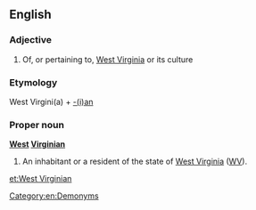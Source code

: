 ==English==

===Adjective===
{{en-adj|-}}

# Of, or pertaining to, [[West Virginia]] or its culture

===Etymology===
West Virgini(a) + [[-ian|-(i)an]]

===Proper noun===
'''[[West]] [[Virginian]]'''

# An inhabitant or a resident of the state of [[West Virginia]] ([[WV]]).

[[Category:en:Demonyms]]

[[et:West Virginian]]